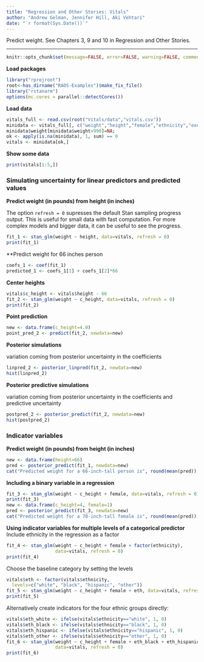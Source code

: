 ```yaml
---
title: "Regression and Other Stories: Vitals"
author: "Andrew Gelman, Jennifer Hill, Aki Vehtari"
date: "`r format(Sys.Date())`"
---
```

Predict weight. See Chapters 3, 9 and 10 in Regression and Other
Stories.

-------------


```r
knitr::opts_chunk$set(message=FALSE, error=FALSE, warning=FALSE, comment=NA)
```

**Load packages**

```r
library("rprojroot")
root<-has_dirname("RAOS-Examples")$make_fix_file()
library("rstanarm")
options(mc.cores = parallel::detectCores())
```

**Load data**

```r
vitals_full <- read.csv(root("Vitals/data","vitals.csv"))
minidata <- vitals_full[, c("weight","height","female","ethnicity","exercise","smokenow")]
minidata$weight[minidata$weight>990]=NA;
ok <- apply(is.na(minidata), 1, sum) == 0
vitals <- minidata[ok,]
```

**Show some data**

```r
print(vitals[1:5,])
```

### Simulating uncertainty for linear predictors and predicted values
**Predict weight (in pounds) from height (in inches)**

The option `refresh = 0` supresses the default Stan sampling
progress output. This is useful for small data with fast
computation. For more complex models and bigger data, it can be
useful to see the progress.

```r
fit_1 <- stan_glm(weight ~ height, data=vitals, refresh = 0)
print(fit_1)
```

**Predict weight for 66 inches person

```r
coefs_1 <- coef(fit_1)
predicted_1 <- coefs_1[1] + coefs_1[2]*66
```

**Center heights**

```r
vitals$c_height <- vitals$height - 66
fit_2 <- stan_glm(weight ~ c_height, data=vitals, refresh = 0)
print(fit_2)
```

**Point prediction**

```r
new <- data.frame(c_height=4.0)
point_pred_2 <- predict(fit_2, newdata=new)
```

**Posterior simulations**

variation coming from posterior uncertainty in the coefficients

```r
linpred_2 <- posterior_linpred(fit_2, newdata=new)
hist(linpred_2)
```

**Posterior predictive simulations**

variation coming from posterior uncertainty in the coefficients and
predictive uncertainty

```r
postpred_2 <- posterior_predict(fit_2, newdata=new)
hist(postpred_2)
```

### Indicator variables
**Predict weight (in pounds) from height (in inches)**

```r
new <- data.frame(height=66)
pred <- posterior_predict(fit_1, newdata=new)
cat("Predicted weight for a 66-inch-tall person is", round(mean(pred)), "pounds with a sd of", round(sd(pred)), "\n")
```

**Including a binary variable in a regression**

```r
fit_3 <- stan_glm(weight ~ c_height + female, data=vitals, refresh = 0)
print(fit_3)
new <- data.frame(c_height=4, female=1)
pred <- posterior_predict(fit_3, newdata=new)
cat("Predicted weight for a 70-inch-tall female is", round(mean(pred)), "pounds with a sd of", round(sd(pred)), "\n")
```

**Using indicator variables for multiple levels of a categorical predictor**<br/>
Include ethnicity in the regression as a factor

```r
fit_4 <- stan_glm(weight ~ c_height + female + factor(ethnicity),
                  data=vitals, refresh = 0)
print(fit_4)
```

Choose the baseline category by setting the levels

```r
vitals$eth <- factor(vitals$ethnicity,
  levels=c("white", "black", "hispanic", "other"))
fit_5 <- stan_glm(weight ~ c_height + female + eth, data=vitals, refresh = 0)
print(fit_5)
```

Alternatively create indicators for the four ethnic groups directly:

```r
vitals$eth_white <- ifelse(vitals$ethnicity=="white", 1, 0)
vitals$eth_black <- ifelse(vitals$ethnicity=="black", 1, 0)
vitals$eth_hispanic <- ifelse(vitals$ethnicity=="hispanic", 1, 0)
vitals$eth_other <- ifelse(vitals$ethnicity=="other", 1, 0)
fit_6 <- stan_glm(weight ~ c_height + female + eth_black + eth_hispanic + eth_other,
                  data=vitals, refresh = 0)
print(fit_6)
```

